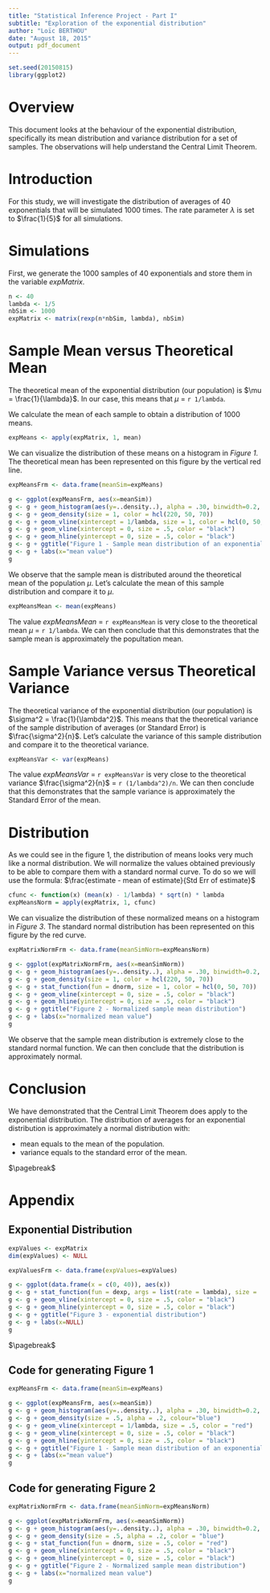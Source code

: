 ```yaml
---
title: "Statistical Inference Project - Part I"
subtitle: "Exploration of the exponential distribution"
author: "Loïc BERTHOU"
date: "August 18, 2015"
output: pdf_document
---
```


```r
set.seed(20150815)
library(ggplot2)
```

# Overview

This document looks at the behaviour of the exponential distribution, specifically its mean distribution and variance distribution for a set of samples. The observations will help understand the Central Limit Theorem.

# Introduction

For this study, we will investigate the distribution of averages of 40 exponentials that will be simulated 1000 times. The rate parameter $\lambda$ is set to $\frac{1}{5}$ for all simulations.

# Simulations

First, we generate the 1000 samples of 40 exponentials and store them in the variable _expMatrix_.

```r
n <- 40
lambda <- 1/5
nbSim <- 1000
expMatrix <- matrix(rexp(n*nbSim, lambda), nbSim)
```

# Sample Mean versus Theoretical Mean

The theoretical mean of the exponential distribution (our population) is $\mu = \frac{1}{\lambda}$. In our case, this means that $\mu$ = `r 1/lambda`.

We calculate the mean of each sample to obtain a distribution of 1000 means.

```r
expMeans <- apply(expMatrix, 1, mean)
```

We can visualize the distribution of these means on a histogram in *Figure 1*. The theoretical mean has been represented on this figure by the vertical red line.

```r
expMeansFrm <- data.frame(meanSim=expMeans)

g <- ggplot(expMeansFrm, aes(x=meanSim))
g <- g + geom_histogram(aes(y=..density..), alpha = .30, binwidth=0.2, linetype="blank", fill=hcl(220, 50, 70))
g <- g + geom_density(size = 1, color = hcl(220, 50, 70))
g <- g + geom_vline(xintercept = 1/lambda, size = 1, color = hcl(0, 50, 70))
g <- g + geom_vline(xintercept = 0, size = .5, color = "black")
g <- g + geom_hline(yintercept = 0, size = .5, color = "black")
g <- g + ggtitle("Figure 1 - Sample mean distribution of an exponential distribution")
g <- g + labs(x="mean value")
g
```

We observe that the sample mean is distributed around the theoretical mean of the population $\mu$. Let's calculate the mean of this sample distribution and compare it to $\mu$.

```r
expMeansMean <- mean(expMeans)
```

The value _expMeansMean_ = `r expMeansMean` is very close to the theoretical mean $\mu$ = `r 1/lambda`. We can then conclude that this demonstrates that the sample mean is approximately the popultation mean.

# Sample Variance versus Theoretical Variance

The theoretical variance of the exponential distribution (our population) is $\sigma^2 = \frac{1}{\lambda^2}$. This means that the theoretical variance of the sample distribution of averages (or Standard Error) is $\frac{\sigma^2}{n}$. Let's calculate the variance of this sample distribution and compare it to the theoretical variance.

```r
expMeansVar <- var(expMeans)
```

The value _expMeansVar_ = `r expMeansVar` is very close to the theoretical variance $\frac{\sigma^2}{n}$ = `r (1/lambda^2)/n`. We can then conclude that this demonstrates that the sample variance is approximately the Standard Error of the mean.

# Distribution

As we could see in the figure 1, the distribution of means looks very much like a normal distribution. We will normalize the values obtained previously to be able to compare them with a standard normal curve. To do so we will use the formula:
$\frac{estimate - mean of estimate}{Std Err of estimate}$

```r
cfunc <- function(x) (mean(x) - 1/lambda) * sqrt(n) * lambda
expMeansNorm = apply(expMatrix, 1, cfunc)
```

We can visualize the distribution of these normalized means on a histogram in *Figure 3*.
The standard normal distribution has been represented on this figure by the red curve.

```r
expMatrixNormFrm <- data.frame(meanSimNorm=expMeansNorm)

g <- ggplot(expMatrixNormFrm, aes(x=meanSimNorm))
g <- g + geom_histogram(aes(y=..density..), alpha = .30, binwidth=0.2, linetype="blank", fill=hcl(220, 50, 70))
g <- g + geom_density(size = 1, color = hcl(220, 50, 70))
g <- g + stat_function(fun = dnorm, size = 1, color = hcl(0, 50, 70))
g <- g + geom_vline(xintercept = 0, size = .5, color = "black")
g <- g + geom_hline(yintercept = 0, size = .5, color = "black")
g <- g + ggtitle("Figure 2 - Normalized sample mean distribution")
g <- g + labs(x="normalized mean value")
g
```

We observe that the sample mean distribution is extremely close to the standard normal function.
We can then conclude that the distribution is approximately normal.

# Conclusion

We have demonstrated that the Central Limit Theorem does apply to the exponential distribution. 
The distribution of averages for an exponential distribution is approximately a normal distribution with:

- mean equals to the mean of the population.
- variance equals to the standard error of the mean.

$\pagebreak$

# Appendix

## Exponential Distribution

```r
expValues <- expMatrix
dim(expValues) <- NULL

expValuesFrm <- data.frame(expValues=expValues)

g <- ggplot(data.frame(x = c(0, 40)), aes(x))
g <- g + stat_function(fun = dexp, args = list(rate = lambda), size = .5, color = hcl(180, 50, 70))
g <- g + geom_vline(xintercept = 0, size = .5, color = "black")
g <- g + geom_hline(yintercept = 0, size = .5, color = "black")
g <- g + ggtitle("Figure 3 - exponential distribution")
g <- g + labs(x=NULL)
g

```

$\pagebreak$

## Code for generating Figure 1

```r
expMeansFrm <- data.frame(meanSim=expMeans)

g <- ggplot(expMeansFrm, aes(x=meanSim))
g <- g + geom_histogram(aes(y=..density..), alpha = .30, binwidth=0.2, linetype="blank")
g <- g + geom_density(size = .5, alpha = .2, colour="blue")
g <- g + geom_vline(xintercept = 1/lambda, size = .5, color = "red")
g <- g + geom_vline(xintercept = 0, size = .5, color = "black")
g <- g + geom_hline(yintercept = 0, size = .5, color = "black")
g <- g + ggtitle("Figure 1 - Sample mean distribution of an exponential distribution")
g <- g + labs(x="mean value")
g
```

## Code for generating Figure 2

```r
expMatrixNormFrm <- data.frame(meanSimNorm=expMeansNorm)

g <- ggplot(expMatrixNormFrm, aes(x=meanSimNorm))
g <- g + geom_histogram(aes(y=..density..), alpha = .30, binwidth=0.2, linetype="blank")
g <- g + geom_density(size = .5, alpha = .2, color = "blue")
g <- g + stat_function(fun = dnorm, size = .5, color = "red")
g <- g + geom_vline(xintercept = 0, size = .5, color = "black")
g <- g + geom_hline(yintercept = 0, size = .5, color = "black")
g <- g + ggtitle("Figure 2 - Normalized sample mean distribution")
g <- g + labs(x="normalized mean value")
g
```
